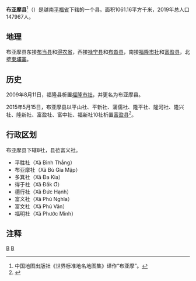 {{Infobox Settlement
|name                   = 布亚摩县
|settlement_type        = 县
|official_name          = 
|other_name             = 
|native_name            = {{lang|vi|Huyện Bù Gia Mập}}
|nickname               = 
|motto                  = 
|image_skyline          = Bù Gia Mập, Binh Phuoc province, Vietnam.jpg
|imagesize              = 
|image_caption          = 
|image_flag             = 
|flag_size              = 
|image_seal             = 
|seal_size              = 
|image_shield           = 
|shield_size            = 
|image_blank_emblem     = 
|blank_emblem_size      = 
|image_map              = {{Infobox mapframe|frame-width=250|zoom=10}}
|mapsize                = 
|map_caption            = 
|image_map1             = 
|mapsize1               = 
|map_caption1           = 
|pushpin_map            = Vietnam
|pushpin_label_position = bottom
|pushpin_map_caption    = 
|pushpin_map1           = 
|pushpin_label_position1= 
|pushpin_map_caption1   = 
|subdivision_type       = 国家
|subdivision_name       = {{flag|Vietnam}}
|subdivision_type1      = [[越南行政区划|省]]
|subdivision_name1      = [[平福省|平福省]]
|subdivision_type2      = 行政区划
|subdivision_name2      = 8社
|subdivision_type3      = 
|subdivision_name3      = 
|seat_type              = 县莅
|seat                   = {{link-vi|富义社|Phú Nghĩa, Bù Gia Mập}}
|government_type        = 
|leader_title           = 
|leader_name            = 
|leader_title1          = 
|leader_name1           = 
|established_title      = 
|established_date       = 
|area_magnitude         = 
|unit_pref              = 
|area_footnotes         = 
|area_total_km2         = 1061.16
|area_land_km2          = 
|area_water_km2         = 
|area_water_percent     = 
|area_urban_km2         = 
|area_metro_km2         = 
|population_as_of       = 2019年
|population_footnotes   = 
|population_note        = 
|population_total       = 147967
|population_density_km2 = auto
|population_metro             = 
|population_density_metro_km2 = 
|population_urban             = 
|population_density_urban_km2 = 
|timezone               = [[越南标准时间|越南标准时间]]
|utc_offset             = +7
|elevation_footnotes    = 
|elevation_m            = 
|coor_type              = 
|coordinates            = 
|postal_code_type       = 
|postal_code            = 
|area_code              = 
|website                = [https://bugiamap.binhphuoc.gov.vn 布亚摩县电子信息门户网站]
|footnotes              = 
}}
'''布亚摩县'''<ref>中国地图出版社《世界标准地名地图集》译作“布亚摩”。</ref>（{{vie|v='''Huyện Bù Gia Mập'''}}）是越南[[平福省|平福省]]下辖的一个县。面积1061.16平方千米，2019年总人口147967人。

==地理==
布亚摩县东接[[布当县|布当县]]和[[得农省|得农省]]，西接[[禄宁县|禄宁县]]和[[布沓县|布沓县]]，南接[[福隆市社|福隆市社]]和[[富盈县|富盈县]]，北接[[柬埔寨|柬埔寨]]。

==历史==
2009年8月11日，福隆县析置[[福隆市社|福隆市社]]，并更名为布亚摩县。

2015年5月15日，布亚摩县以平山社、平新社、蒲儒社、隆平社、隆河社、隆兴社、隆新社、富盈社、富中社、福新社10社析置[[富盈县|富盈县]]<ref>{{Cite web |url=https://www.nhandan.com.vn/nation_news/item/27065102-binh-phuoc-cong-bo-thanh-lap-huyen-phu-rieng.html |title=Bình Phước công bố thành lập huyện Phú Riềng |access-date=2020-03-30 |archive-date=2020-04-01 |archive-url=https://web.archive.org/web/20200401165028/https://www.nhandan.com.vn/nation_news/item/27065102-binh-phuoc-cong-bo-thanh-lap-huyen-phu-rieng.html |dead-url=no }}</ref>。

==行政区划==
布亚摩县下辖8社，县莅富义社。
*平胜社（Xã Bình Thắng）
*布亚摩社（Xã Bù Gia Mập）
*多箕社（Xã Đa Kia）
*得于社（Xã Đắk Ơ）
*德行社（Xã Đức Hạnh）
*富义社（Xã Phú Nghĩa）
*富文社（Xã Phú Văn）
*福明社（Xã Phước Minh）

==注释==
{{reflist}}

{{平福省行政区划}}
{{越南东南部之县市镇区域划分}}

[[Category:越南县份|B]]
[[Category:平福省|B]]